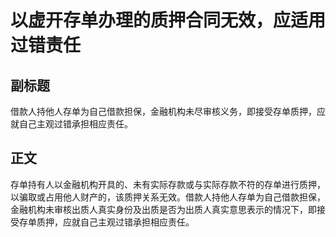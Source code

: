 # 以虚开存单办理的质押合同无效，应适用过错责任
## 副标题
借款人持他人存单为自己借款担保，金融机构未尽审核义务，即接受存单质押，应就自己主观过错承担相应责任。
## 正文
存单持有人以金融机构开具的、未有实际存款或与实际存款不符的存单进行质押，以骗取或占用他人财产的，该质押关系无效。借款人持他人存单为自己借款担保，金融机构未审核出质人真实身份及出质是否为出质人真实意思表示的情况下，即接受存单质押，应就自己主观过错承担相应责任。